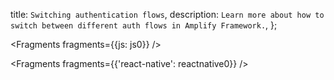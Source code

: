   title: `Switching authentication flows`,
  description: `Learn more about how to switch between different auth flows in Amplify Framework.`,
};


<Fragments fragments={{js: js0}} />


<Fragments fragments={{'react-native': reactnative0}} />